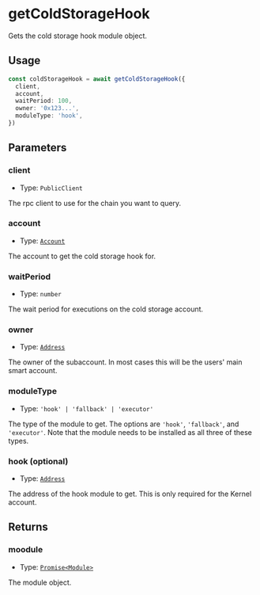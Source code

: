 # getColdStorageHook

Gets the cold storage hook module object.

## Usage

```typescript copy
const coldStorageHook = await getColdStorageHook({
  client,
  account,
  waitPeriod: 100,
  owner: '0x123...',
  moduleType: 'hook',
})
```

## Parameters

### client

- Type: `PublicClient`

The rpc client to use for the chain you want to query.

### account

- Type: [`Account`](/module-sdk/glossary/types#account)

The account to get the cold storage hook for.

### waitPeriod

- Type: `number`

The wait period for executions on the cold storage account.

### owner

- Type: [`Address`](https://viem.sh/docs/glossary/types#address)

The owner of the subaccount. In most cases this will be the users' main smart account.

### moduleType

- Type: `'hook' | 'fallback' | 'executor'`

The type of the module to get. The options are `'hook'`, `'fallback'`, and `'executor'`. Note that the module needs to be installed as all three of these types.

### hook (optional)

- Type: [`Address`](https://viem.sh/docs/glossary/types#address)

The address of the hook module to get. This is only required for the Kernel account.

## Returns

### moodule

- Type: [`Promise<Module>`](/module-sdk/glossary/types#module)

The module object.
